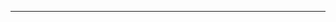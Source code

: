 
\begin{verbatim}
> MASTER <- read.csv("C:\Users\kobrien\Desktop\MasterTemp.csv",header=T)
Error: '\U' used without hex digits in character string starting ""C:\U"
> 
> MASTER <- read.csv("C:/Users/kobrien/Desktop/MasterTemp.csv",header=T)
> 

\end{verbatim}

----------------------------------------------------------
